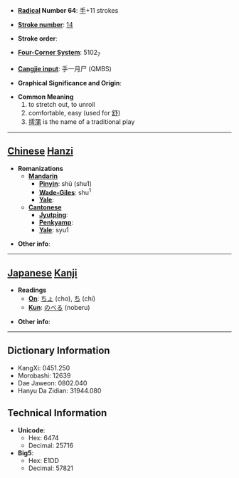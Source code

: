 * '''[[Wiktionary:Chinese radical index| Radical]] Number 64''': [[Wiktionary:Chinese radical index 手|手]]+11 strokes

* '''[[Wiktionary:Chinese total strokes index|Stroke number]]''': [[Wiktionary:Chinese total strokes index 14|14]]

* '''Stroke order''': 

* '''[[Wiktionary:Chinese four corner index|Four-Corner System]]''': 5102<sub>7</sub>

* '''[[Wiktionary:Chinese Cangjie index|Cangjie input]]''': 手一月尸 (QMBS)

* '''Graphical Significance and Origin''': 

* '''Common Meaning'''
*# to stretch out, to unroll
*# comfortable, easy (used for [[舒]])
*# [[摴蒲]] is the name of a traditional play


----

== [[Chinese]] [[Hanzi]] ==

* '''Romanizations'''
** '''[[Mandarin]]'''
*** '''[[Pinyin]]''': shū (shu1)
*** '''[[Wade-Giles]]''': shu<sup>1</sup>
*** '''[[Yale]]''': 
** '''[[Cantonese]]'''
*** '''[[Jyutping]]''':
*** '''[[Penkyamp]]''': 
*** '''[[Yale]]''': syu1

* '''Other info''': 

----

== [[Japanese]] [[Kanji]] ==

* '''Readings'''
** '''[[On]]''': [[ちょ]] (cho), [[ち]] (chi)
** '''[[Kun]]''': [[のべる]] (noberu)

* '''Other info''':  

----

== Dictionary Information ==

* KangXi: 0451.250
* Morobashi: 12639
* Dae Jaweon: 0802.040
* Hanyu Da Zidian: 31944.080

== Technical Information ==

* '''Unicode''':
** Hex: 6474
** Decimal: 25716
* '''Big5''':
** Hex: E1DD
** Decimal: 57821